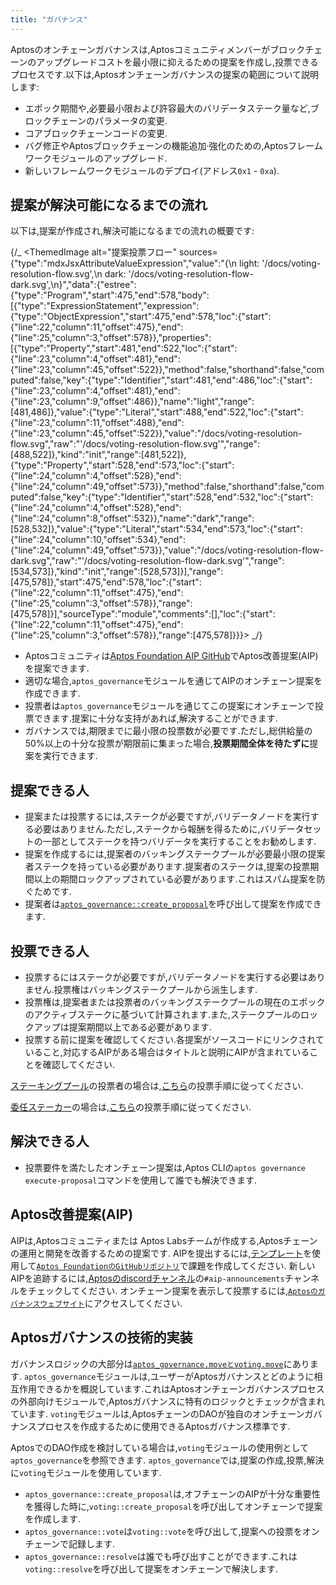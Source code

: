 ```yaml
---
title: "ガバナンス"
---
```


Aptosのオンチェーンガバナンスは,Aptosコミュニティメンバーがブロックチェーンのアップグレードコストを最小限に抑えるための提案を作成し,投票できるプロセスです.以下は,Aptosオンチェーンガバナンスの提案の範囲について説明します:

- エポック期間や,必要最小限および許容最大のバリデータステーク量など,ブロックチェーンのパラメータの変更.
- コアブロックチェーンコードの変更.
- バグ修正やAptosブロックチェーンの機能追加·強化のための,Aptosフレームワークモジュールのアップグレード.
- 新しいフレームワークモジュールのデプロイ(アドレス`0x1` - `0xa`).

## 提案が解決可能になるまでの流れ

以下は,提案が作成され,解決可能になるまでの流れの概要です:

{/_ <ThemedImage alt="提案投票フロー" sources={"type":"mdxJsxAttributeValueExpression","value":"{\n  light: '/docs/voting-resolution-flow.svg',\n  dark: '/docs/voting-resolution-flow-dark.svg',\n}","data":{"estree":{"type":"Program","start":475,"end":578,"body":[{"type":"ExpressionStatement","expression":{"type":"ObjectExpression","start":475,"end":578,"loc":{"start":{"line":22,"column":11,"offset":475},"end":{"line":25,"column":3,"offset":578}},"properties":[{"type":"Property","start":481,"end":522,"loc":{"start":{"line":23,"column":4,"offset":481},"end":{"line":23,"column":45,"offset":522}},"method":false,"shorthand":false,"computed":false,"key":{"type":"Identifier","start":481,"end":486,"loc":{"start":{"line":23,"column":4,"offset":481},"end":{"line":23,"column":9,"offset":486}},"name":"light","range":[481,486]},"value":{"type":"Literal","start":488,"end":522,"loc":{"start":{"line":23,"column":11,"offset":488},"end":{"line":23,"column":45,"offset":522}},"value":"/docs/voting-resolution-flow.svg","raw":"'/docs/voting-resolution-flow.svg'","range":[488,522]},"kind":"init","range":[481,522]},{"type":"Property","start":528,"end":573,"loc":{"start":{"line":24,"column":4,"offset":528},"end":{"line":24,"column":49,"offset":573}},"method":false,"shorthand":false,"computed":false,"key":{"type":"Identifier","start":528,"end":532,"loc":{"start":{"line":24,"column":4,"offset":528},"end":{"line":24,"column":8,"offset":532}},"name":"dark","range":[528,532]},"value":{"type":"Literal","start":534,"end":573,"loc":{"start":{"line":24,"column":10,"offset":534},"end":{"line":24,"column":49,"offset":573}},"value":"/docs/voting-resolution-flow-dark.svg","raw":"'/docs/voting-resolution-flow-dark.svg'","range":[534,573]},"kind":"init","range":[528,573]}],"range":[475,578]},"start":475,"end":578,"loc":{"start":{"line":22,"column":11,"offset":475},"end":{"line":25,"column":3,"offset":578}},"range":[475,578]}],"sourceType":"module","comments":[],"loc":{"start":{"line":22,"column":11,"offset":475},"end":{"line":25,"column":3,"offset":578}},"range":[475,578]}}}></ThemedImage> _/}

- Aptosコミュニティは[Aptos Foundation AIP GitHub](https://github.com/aptos-foundation/AIPs)でAptos改善提案(AIP)を提案できます.
- 適切な場合,`aptos_governance`モジュールを通じてAIPのオンチェーン提案を作成できます.
- 投票者は`aptos_governance`モジュールを通じてこの提案にオンチェーンで投票できます.提案に十分な支持があれば,解決することができます.
- ガバナンスでは,期限までに最小限の投票数が必要です.ただし,総供給量の50%以上の十分な投票が期限前に集まった場合,**投票期間全体を待たずに**提案を実行できます.

## 提案できる人

- 提案または投票するには,ステークが必要ですが,バリデータノードを実行する必要はありません.ただし,ステークから報酬を得るために,バリデータセットの一部としてステークを持つバリデータを実行することをお勧めします.
- 提案を作成するには,提案者のバッキングステークプールが必要最小限の提案者ステークを持っている必要があります.提案者のステークは,提案の投票期間以上の期間ロックアップされている必要があります.これはスパム提案を防ぐためです.
- 提案者は[`aptos_governance::create_proposal`](https://github.com/aptos-labs/aptos-core/blob/27a255ebc662817944435349afc4ec33ea317e64/aptos-move/framework/aptos-framework/sources/aptos_governance.move#L183)を呼び出して提案を作成できます.

## 投票できる人

- 投票するにはステークが必要ですが,バリデータノードを実行する必要はありません.投票権はバッキングステークプールから派生します.
- 投票権は,提案者または投票者のバッキングステークプールの現在のエポックのアクティブステークに基づいて計算されます.また,ステークプールのロックアップは提案期間以上である必要があります.
- 投票する前に提案を確認してください.各提案がソースコードにリンクされていること,対応するAIPがある場合はタイトルと説明にAIPが含まれていることを確認してください.

[ステーキングプール](/ja/network/blockchain/staking)の投票者の場合は,[こちら](/ja/network/nodes/validator-node/connect-nodes/staking-pool-voter)の投票手順に従ってください.

[委任ステーカー](/ja/network/blockchain/delegated-staking)の場合は,[こちら](/ja/network/nodes/validator-node/connect-nodes/staking-pool-voter.mdx#delegation-pool-voter)の投票手順に従ってください.

## 解決できる人

- 投票要件を満たしたオンチェーン提案は,Aptos CLIの`aptos governance execute-proposal`コマンドを使用して誰でも解決できます.

## Aptos改善提案(AIP)

AIPは,Aptosコミュニティまたは Aptos Labsチームが作成する,Aptosチェーンの運用と開発を改善するための提案です.
AIPを提出するには,[テンプレート](https://github.com/aptos-foundation/AIPs/blob/main/TEMPLATE.md)を使用して[`Aptos FoundationのGitHubリポジトリ`](https://github.com/aptos-foundation/AIPs/issues)で課題を作成してください.
新しいAIPを追跡するには,[Aptosのdiscordチャンネル](https://discord.gg/aptosnetwork)の`#aip-announcements`チャンネルをチェックしてください.
オンチェーン提案を表示して投票するには,[`Aptosのガバナンスウェブサイト`](https://governance.aptosfoundation.org/)にアクセスしてください.

## Aptosガバナンスの技術的実装

ガバナンスロジックの大部分は[`aptos_governance.moveとvoting.move`](https://github.com/aptos-labs/aptos-core/blob/main/aptos-move/framework/aptos-framework/sources)にあります.
`aptos_governance`モジュールは,ユーザーがAptosガバナンスとどのように相互作用できるかを概説しています.これはAptosオンチェーンガバナンスプロセスの外部向けモジュールで,Aptosガバナンスに特有のロジックとチェックが含まれています.
`voting`モジュールは,AptosチェーンのDAOが独自のオンチェーンガバナンスプロセスを作成するために使用できるAptosガバナンス標準です.

AptosでのDAO作成を検討している場合は,`voting`モジュールの使用例として`aptos_governance`を参照できます.
`aptos_governance`では,提案の作成,投票,解決に`voting`モジュールを使用しています.

- `aptos_governance::create_proposal`は,オフチェーンのAIPが十分な重要性を獲得した時に,`voting::create_proposal`を呼び出してオンチェーンで提案を作成します.
- `aptos_governance::vote`は`voting::vote`を呼び出して,提案への投票をオンチェーンで記録します.
- `aptos_governance::resolve`は誰でも呼び出すことができます.これは`voting::resolve`を呼び出して提案をオンチェーンで解決します.
